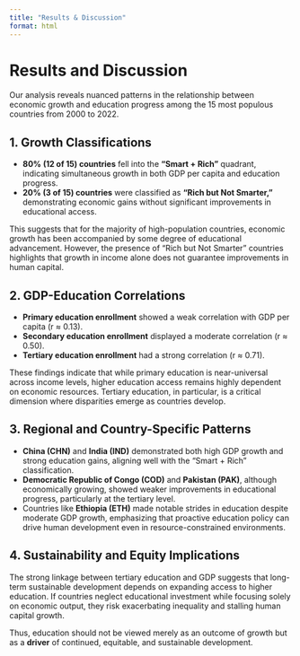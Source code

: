 ```yaml
---
title: "Results & Discussion"
format: html
---
```


# Results and Discussion

Our analysis reveals nuanced patterns in the relationship between economic growth and education progress among the 15 most populous countries from 2000 to 2022.

## 1. Growth Classifications

- **80% (12 of 15) countries** fell into the **"Smart + Rich"** quadrant, indicating simultaneous growth in both GDP per capita and education progress.
- **20% (3 of 15) countries** were classified as **"Rich but Not Smarter,"** demonstrating economic gains without significant improvements in educational access.

This suggests that for the majority of high-population countries, economic growth has been accompanied by some degree of educational advancement. However, the presence of "Rich but Not Smarter" countries highlights that growth in income alone does not guarantee improvements in human capital.

## 2. GDP-Education Correlations

- **Primary education enrollment** showed a weak correlation with GDP per capita (r ≈ 0.13).
- **Secondary education enrollment** displayed a moderate correlation (r ≈ 0.50).
- **Tertiary education enrollment** had a strong correlation (r ≈ 0.71).

These findings indicate that while primary education is near-universal across income levels, higher education access remains highly dependent on economic resources. Tertiary education, in particular, is a critical dimension where disparities emerge as countries develop.

## 3. Regional and Country-Specific Patterns

- **China (CHN)** and **India (IND)** demonstrated both high GDP growth and strong education gains, aligning well with the "Smart + Rich" classification.
- **Democratic Republic of Congo (COD)** and **Pakistan (PAK)**, although economically growing, showed weaker improvements in educational progress, particularly at the tertiary level.
- Countries like **Ethiopia (ETH)** made notable strides in education despite moderate GDP growth, emphasizing that proactive education policy can drive human development even in resource-constrained environments.

## 4. Sustainability and Equity Implications

The strong linkage between tertiary education and GDP suggests that long-term sustainable development depends on expanding access to higher education. If countries neglect educational investment while focusing solely on economic output, they risk exacerbating inequality and stalling human capital growth.

Thus, education should not be viewed merely as an outcome of growth but as a **driver** of continued, equitable, and sustainable development.